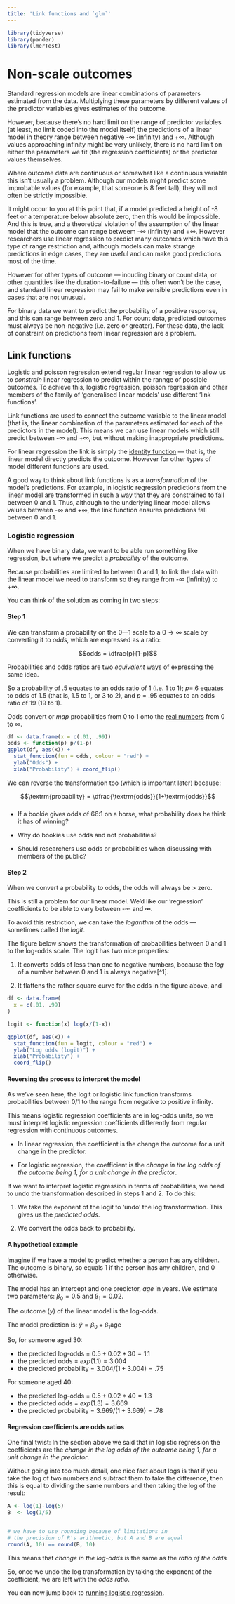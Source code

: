 ```yaml
---
title: 'Link functions and `glm`'
---
```


```r
library(tidyverse)
library(pander)
library(lmerTest)
```

# Non-scale outcomes

Standard regression models are linear combinations of parameters estimated from
the data. Multiplying these parameters by different values of the predictor
variables gives estimates of the outcome.

However, because there's no hard limit on the range of predictor variables (at
least, no limit coded into the model itself) the predictions of a linear model
in theory range between negative -∞ (infinity) and +∞. Although values
approaching infinity might be very unlikely, there is no hard limit on either
the parameters we fit (the regression coefficients) or the predictor values
themselves.

Where outcome data are continuous or somewhat like a continuous variable this
isn't usually a problem. Although our models might predict some improbable
values (for example, that someone is 8 feet tall), they will not often be
strictly impossible.

It might occur to you at this point that, if a model predicted a height of -8
feet or a temperature below absolute zero, then this would be impossible. And
this is true, and a theoretical violation of the assumption of the linear model
that the outcome can range betweem -∞ (infinity) and +∞. However researchers use
linear regression to predict many outcomes which have this type of range
restriction and, although models can make strange predictions in edge cases,
they are useful and can make good predictions most of the time.

However for other types of outcome --- incuding binary or count data, or other
quantities like the duration-to-failure --- this often won't be the case, and
standard linear regression may fail to make sensible predictions even in cases
that are not unusual.

For binary data we want to predict the probability of a positive response, and
this can range between zero and 1. For count data, predicted outcomes must
always be non-negative (i.e. zero or greater). For these data, the lack of
constraint on predictions from linear regression are a problem.

## Link functions {#link-functions}

Logistic and poisson regression extend regular linear regression to allow us to
_constrain_ linear regression to predict within the rannge of possible outcomes.
To achieve this, logistic regression, poisson regression and other members of
the family of 'generalised linear models' use different 'link functions'.

Link functions are used to connect the outcome variable to the linear model
(that is, the linear combination of the parameters estimated for each of the
predictors in the model). This means we can use linear models which still
predict between -∞ and +∞, but without making inappropriate predictions.

For linear regression the link is simply the
[identity function](https://en.wikipedia.org/wiki/Identity_function) — that is,
the linear model directly predicts the outcome. However for other types of model
different functions are used.

A good way to think about link functions is as a _transformation_ of the model's
predictions. For example, in logistic regression predictions from the linear
model are transformed in such a way that they are constrained to fall between 0
and 1. Thus, although to the underlying linear model allows values between -∞
and +∞, the link function ensures predictions fall between 0 and 1.

### Logistic regression {- #logistic-link-function}

When we have binary data, we want to be able run something like regression, but
where we predict a _probability_ of the outcome.

Because probabilities are limited to between 0 and 1, to link the data with the
linear model we need to transform so they range from -∞ (infinity) to +∞.

You can think of the solution as coming in two steps:

#### Step 1 {-}

We can transform a probability on the 0---1 scale to a $0 \rightarrow ∞$ scale
by converting it to _odds_, which are expressed as a ratio:

$$odds = \dfrac{p}{1-p}$$

Probabilities and odds ratios are two _equivalent_ ways of expressing the same
idea.

So a probability of .5 equates to an odds ratio of 1 (i.e. 1 to 1); _p_=.6
equates to odds of 1.5 (that is, 1.5 to 1, or 3 to 2), and _p_ = .95 equates to
an odds ratio of 19 (19 to 1).

Odds convert or _map_ probabilities from 0 to 1 onto the
[real numbers](http://en.wikipedia.org/wiki/Real_number) from 0 to ∞.

```r
df <- data.frame(x = c(.01, .99))
odds <- function(p) p/(1-p)
ggplot(df, aes(x)) +
  stat_function(fun = odds, colour = "red") +
  ylab("Odds") +
  xlab("Probability") + coord_flip()
```

We can reverse the transformation too (which is important later) because:

$$\textrm{probability} = \dfrac{\textrm{odds}}{1+\textrm{odds}}$$

##### {- .exercise}

-   If a bookie gives odds of 66:1 on a horse, what probability does he think it
    has of winning?

-   Why do bookies use odds and not probabilities?

-   Should researchers use odds or probabilities when discussing with members of
    the public?

#### Step 2 {-}

When we convert a probability to odds, the odds will always be > zero.

This is still a problem for our linear model. We'd like our 'regression'
coefficients to be able to vary between -∞ and ∞.

To avoid this restriction, we can take the _logarithm_ of the odds --- sometimes
called the _logit_.

The figure below shows the transformation of probabilities between 0 and 1 to
the log-odds scale. The logit has two nice properties:

1.  It converts odds of less than one to negative numbers, because the _log_ of
    a number between 0 and 1 is always negative[^1].

2.  It flattens the rather square curve for the odds in the figure above, and

```r
df <- data.frame(
  x = c(.01, .99)
)

logit <- function(x) log(x/(1-x))

ggplot(df, aes(x)) +
  stat_function(fun = logit, colour = "red") +
  ylab("Log odds (logit)") +
  xlab("Probability") +
  coord_flip()
```

#### Reversing the process to interpret the model {-}

As we've seen here, the logit or logistic link function transforms probabilities
between 0/1 to the range from negative to positive infinity.

This means logistic regression coefficients are in log-odds units, so we must
interpret logistic regression coefficients differently from regular regression
with continuous outcomes.

-   In linear regression, the coefficient is the change the outcome for a unit
    change in the predictor.

-   For logistic regression, the coefficient is the _change in the log odds of
    the outcome being 1, for a unit change in the predictor_.

If we want to interpret logistic regression in terms of probabilities, we need
to undo the transformation described in steps 1 and 2. To do this:

1. We take the exponent of the logit to 'undo' the log transformation. This
   gives us the _predicted odds_.

2. We convert the odds back to probability.

#### A hypothetical example {-}

Imagine if we have a model to predict whether a person has any children. The
outcome is binary, so equals 1 if the person has any children, and 0 otherwise.

The model has an intercept and one predictor, $age$ in years. We estimate two
parameters: $\beta_0 = 0.5$ and $\beta_{1} = 0.02$.

The outcome ($y$) of the linear model is the log-odds.

The model prediction is: $\hat{y} = \beta_0 + \beta_1\textrm{age}$

So, for someone aged 30:

-   the predicted log-odds = $0.5 + 0.02 * 30 = 1.1$
-   the predicted odds = $exp(1.1) = 3.004$
-   the predicted probability = $3.004 / (1 + 3.004) = .75$

For someone aged 40:

-   the predicted log-odds = $0.5 + 0.02 * 40 = 1.3$
-   the predicted odds = $exp(1.3) = 3.669$
-   the predicted probability = $3.669 / (1 + 3.669) = .78$

#### Regression coefficients are odds ratios

One final twist: In the section above we said that in logistic regression the
coefficients are the _change in the log odds of the outcome being 1, for a unit
change in the predictor_.

Without going into too much detail, one nice fact about logs is that if you take
the log of two numbers and subtract them to take the difference, then this is
equal to dividing the same numbers and then taking the log of the result:

```r
A <- log(1)-log(5)
B  <- log(1/5)


# we have to use rounding because of limitations in
# the precision of R's arithmetic, but A and B are equal
round(A, 10) == round(B, 10)
```

This means that _change in the log-odds_ is the same as the _ratio of the odds_

So, once we undo the log transformation by taking the exponent of the
coefficient, we are left with the _odds ratio_.

You can now jump back to [running logistic regression](#logistic-regression).

<!--

http://www.theanalysisfactor.com/why-use-odds-ratios/ -->
